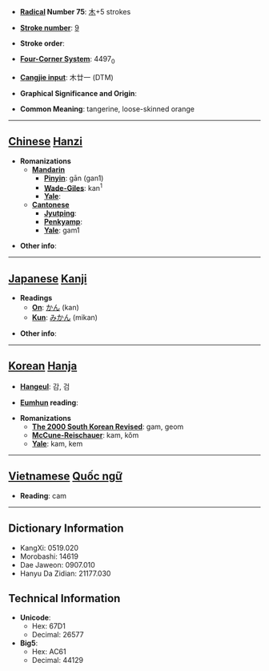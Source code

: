 * '''[[Wiktionary:Chinese radical index| Radical]] Number 75''': [[Wiktionary:Chinese radical index 木|木]]+5 strokes

* '''[[Wiktionary:Chinese total strokes index|Stroke number]]''': [[Wiktionary:Chinese total strokes index 9|9]]

* '''Stroke order''': 

* '''[[Wiktionary:Chinese four corner index|Four-Corner System]]''': 4497<sub>0</sub>

* '''[[Wiktionary:Chinese Cangjie index|Cangjie input]]''': 木廿一 (DTM)

* '''Graphical Significance and Origin''': 

* '''Common Meaning''': tangerine, loose-skinned orange

----

== [[Chinese]] [[Hanzi]] ==

* '''Romanizations'''
** '''[[Mandarin]]'''
*** '''[[Pinyin]]''': gān (gan1)
*** '''[[Wade-Giles]]''': kan<sup>1</sup>
*** '''[[Yale]]''': 
** '''[[Cantonese]]'''
*** '''[[Jyutping]]''':
*** '''[[Penkyamp]]''': 
*** '''[[Yale]]''': gam1

* '''Other info''': 

----

== [[Japanese]] [[Kanji]] ==

* '''Readings'''
** '''[[On]]''': [[かん]] (kan)
** '''[[Kun]]''': [[みかん]] (mikan)

* '''Other info''':  

----

== [[Korean]] [[Hanja]] ==

* '''[[Hangeul]]''': 감, 검

* '''[[Eumhun]] reading''': 

* '''Romanizations'''
** '''[[The 2000 South Korean Revised Romanization|The 2000 South Korean Revised]]''': gam, geom
** '''[[McCune-Reischauer]]''': kam, kŏm
** '''[[Yale]]''': kam, kem


----

== [[Vietnamese]] [[Quốc ngữ]] ==

* '''Reading''': cam

----

== Dictionary Information ==

* KangXi: 0519.020
* Morobashi: 14619
* Dae Jaweon: 0907.010
* Hanyu Da Zidian: 21177.030

== Technical Information ==

* '''Unicode''':
** Hex: 67D1
** Decimal: 26577
* '''Big5''':
** Hex: AC61
** Decimal: 44129